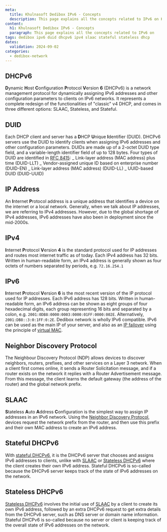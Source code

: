 ```yaml
---
meta:
  title: Khulnasoft Dedibox IPv6 - Concepts
  description: This page explains all the concepts related to IPv6 on Khulnasoft Dedibox
content:
  h1: Khulnasoft Dedibox IPv6 - Concepts
  paragraph: This page explains all the concepts related to IPv6 on
tags: dedibox ipv6 duid dhcpv6 ipv4 slaac stateful stateless dhcp
dates:
  validation: 2024-09-02
categories:
  - dedibox-network
---
```


## DHCPv6

**D**ynamic **H**ost **C**onfiguration **P**rotocol **V**ersion **6** (DHCPv6) is a network management protocol for dynamically assigning IPv6 addresses and other configuration parameters to clients on IPv6 networks. It represents a complete redesign of the functionalities of "classic" v4 DHCP, and comes in three different options: SLAAC, Stateless, and Stateful.

## DUID

Each DHCP client and server has a **D**HCP **U**nique **I**dentifier (DUID). DHCPv6 servers use the DUID to identify clients when assigning IPv6 addresses and other configuration parameters. DUIDs are made up of a 2-octet DUID type field, and a variable-length identifier field of up to 128 bytes. Four types of DUID are identified in [RFC 8415](https://tools.ietf.org/html/rfc8415):
_ Link-layer address (MAC address) plus time (DUID-LLT)
_ Vendor-assigned unique ID based on enterprise number (DUID-EN)
_ Link-layer address (MAC address) (DUID-LL)
_ UUID-based DUID (DUID-UUID)

## IP Address

An **I**nternet **P**rotocol address is a unique address that identifies a device on the internet or a local network. Generally, when we talk about IP addresses, we are referring to IPv4 addresses. However, due to the global shortage of IPv4 addresses, IPv6 addresses have also been in deployment since the mid-2000s.

## IPv4

**I**nternet **P**rotocol **V**ersion **4** is the standard protocol used for IP addresses and routes most internet traffic as of today. Each IPv4 address has 32 bits. Written in human-readable form, an IPv4 address is generally shown as four octets of numbers separated by periods, e.g. `72.16.254.1`

## IPv6

**I**nternet **P**rotocol **V**ersion **6** is the most recent version of the IP protocol used for IP addresses. Each IPv6 address has 128 bits. Written in human-readable form, an IPv6 address can be shown as eight groups of four hexadecimal digits, each group representing 16 bits and separated by a colon, e.g. `2001:0DB8:0000:0003:0000:01FF:0000:002E`. Alternatively, `2001:DB8::3:0:1FF:0:2E`. Dedibox network is wholly IPv6 compatible. IPv6 can be used as the main IP of your server, and also as an [IP failover](/dedibox-network/ip-failover/concepts/#failover-ips) using the principle of [virtual MAC](/dedibox-network/ip-failover/concepts/#virtual-mac-address).

## Neighbor Discovery Protocol

The Neighbour Discovery Protocol (NDP) allows devices to discover neighbors, routers, prefixes, and other services on a Layer 3 network. When a client first comes online, it sends a Router Solicitation message, and if a router exists on the network it replies with a Router Advertisement message. From this message, the client learns the default gateway (the address of the router) and the global network prefix.

## SLAAC

**S**tateless **A**uto **A**ddress **C**onfiguration is the simplest way to assign IP addresses in an IPv6 network. Using the [Neighbor Discovery Protocol](/dedibox-network/ipv6/concepts/#neighbor-discovery-protocol), devices request the network prefix from the router, and then use this prefix and their own MAC address to create an IPv6 address.

## Stateful DHCPv6

With [stateful DHCPv6](/dedibox-network/ipv6/concepts/#stateful-dhcpv6), it is the DHCPv6 server that chooses and assigns IPv6 addresses to clients, unlike with [SLAAC](/dedibox-network/ipv6/concepts/#slaac) or [Stateless DHCPv6](/dedibox-network/ipv6/concepts/#stateless-dhcpv6)  where the client creates their own IPv6 address. Stateful DHCPv6 is so-called because the DHCPv6 server keeps track of the state of IPv6 addresses on the network.

## Stateless DHCPv6

[Stateless DHCPv6](/dedibox-network/ipv6/concepts/#stateless-dhcpv6) involves the initial use of [SLAAC](/dedibox-network/ipv6/concepts/#slaac) by a client to create its own IPv6 address, followed by an extra DHCPv6 request to get extra details from the DHCPv6 server, such as DNS server or domain name information. Stateful DHCPv6 is so-called because no server or client is keeping track of the overall state of IPv6 addresses on the network.